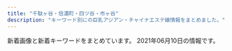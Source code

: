 ```yaml
---
title: "千駄ヶ谷・信濃町・四ツ谷・市ヶ谷"
description: "キーワード別にの巨乳アジアン・チャイナエステ嬢情報をまとめました。"
---
```


新着画像と新着キーワードをまとめています。
2021年06月10日の情報です。

<DmmAffiliateIns />
<KeywordTable
  shops={
    [
    {
        "name": "1819\uff5e\u7d46",
        "img_links": [
            "http://1819-kizuna.work/i/img/jk.jpg",
            "http://1819-kizuna.work/i/img/st25.jpg",
            "http://1819-kizuna.work/i/img/st024.jpg",
            "http://1819-kizuna.work/img/1F339.png",
            "http://1819-kizuna.work/i/img/r3.jpg",
            "http://1819-kizuna.work/img/s30.jpg",
            "http://1819-kizuna.work/img/jk.jpg",
            "http://1819-kizuna.work/i/img/r2.jpg",
            "http://1819-kizuna.work/i/img/st33.jpg",
            "http://1819-kizuna.work/i/img/s6.jpg",
            "http://1819-kizuna.work/img/st024.jpg",
            "http://1819-kizuna.work/img/s24.jpg",
            "http://1819-kizuna.work/img/s25.jpg",
            "http://1819-kizuna.work/i/img/skr.png",
            "http://1819-kizuna.work/i/img/st032.jpg",
            "http://1819-kizuna.work/img/st32.jpg",
            "http://1819-kizuna.work/img/st25.jpg",
            "http://1819-kizuna.work/img/st33.jpg",
            "http://1819-kizuna.work/img/st032.jpg",
            "http://1819-kizuna.work/i/img/s1.jpg",
            "http://1819-kizuna.work/i/img/r4.jpg",
            "http://1819-kizuna.work/img/st30.jpg",
            "http://1819-kizuna.work/img/1F33C.png",
            "http://1819-kizuna.work/i/img/s5.jpg",
            "http://1819-kizuna.work/img/s33.jpg",
            "http://1819-kizuna.work/img/1F60A.png",
            "http://1819-kizuna.work/img/1F351.png",
            "http://1819-kizuna.work/i/img/s2.jpg",
            "http://1819-kizuna.work/img/1F431.png",
            "http://1819-kizuna.work/i/img/st32.jpg",
            "http://1819-kizuna.work/i/img/s4.jpg",
            "http://1819-kizuna.work/i/img/st24.jpg",
            "http://1819-kizuna.work/img/st24.jpg",
            "http://1819-kizuna.work/img/skr.png",
            "http://1819-kizuna.work/img/fla.jpg",
            "http://1819-kizuna.work/img/botton.jpg",
            "http://1819-kizuna.work/img/1F353.png",
            "http://1819-kizuna.work/img/st030.jpg",
            "http://1819-kizuna.work/i/img/s3.jpg",
            "http://1819-kizuna.work/i/img/st30.jpg",
            "http://1819-kizuna.work/i/img/st033.jpg",
            "http://1819-kizuna.work/img/mo.png",
            "http://1819-kizuna.work/img/bottom.jpg",
            "http://1819-kizuna.work/img/st033.jpg",
            "http://1819-kizuna.work/i/img/st030.jpg",
            "http://1819-kizuna.work/i/img/r1.jpg",
            "http://1819-kizuna.work/img/s32.jpg"
        ],
        "station": "\u56db\u8c37\u4e09\u4e01\u76ee\u99c53\u756a\u51fa\u53e3",
        "keywords": {
            "84": 2,
            "D": 5,
            "86": 2,
            "85": 4,
            "C": 12
        },
        "url": "http://1819-kizuna.work/"
    },
    {
        "name": "\u767e\u5408",
        "station": "\u56db\u8c37\u4e09\u4e01\u76ee\u99c52\u756a",
        "img_links": [
            "http://lakulaku.info/images/staff/5-5.jpg",
            "http://lakulaku.info/images/staff/mari.jpg",
            "http://lakulaku.info/img/5-3.jpg",
            "http://lakulaku.info/images/staff/nena.jpg",
            "http://lakulaku.info/images/titestaff.png",
            "http://lakulaku.info/img/5-5.jpg",
            "http://lakulaku.info/images/staff/5-4.jpg",
            "http://lakulaku.info/images/staff/5-1.jpg",
            "http://lakulaku.info/images/staff/ai.jpg",
            "http://lakulaku.info/images/mobile.png",
            "http://lakulaku.info/images/staff/5-2.jpg",
            "http://lakulaku.info/img/5-2.jpg",
            "http://lakulaku.info/img/s06.jpg",
            "http://lakulaku.info/images/staff/momo.jpg",
            "http://lakulaku.info/images/top.jpg",
            "http://lakulaku.info/img/5-4.jpg",
            "http://lakulaku.info/images/staff/ai-a.jpg",
            "http://lakulaku.info/images/staff/5-3.jpg",
            "http://lakulaku.info/images/staff/s06.jpg",
            "http://lakulaku.info/images/newtit.png",
            "http://lakulaku.info/images/staff/sizuka.jpg",
            "http://lakulaku.info/swf/baner.jpg",
            "http://lakulaku.info/img/rina.jpg",
            "http://lakulaku.info/images/staff/yumi.jpg",
            "http://lakulaku.info/images/staff/rina.jpg",
            "http://lakulaku.info/img/5-1.jpg"
        ],
        "keywords": {},
        "url": "http://lakulaku.info/"
    },
    {
        "name": "\u5149\u540d",
        "url": "http://aqua.jpn.cm/",
        "station": "\u56db\u8c37\u4e09\u4e01\u76ee\u99c52\u756a\u51fa\u53e3",
        "img_links": [
            "http://aqua.jpn.cm/images/mobile.jpg",
            "http://aqua.jpn.cm/photos/sites/16/2020/09/2020091507031094.jpg",
            "http://aqua.jpn.cm/photos/sites/16/2020/10/2020100906522289.jpg",
            "http://aqua.jpn.cm/photos/sites/16/2020/03/2020030507254950.jpg",
            "http://aqua.jpn.cm/photos/sites/16/2018/01/2018011007031662.jpg",
            "http://aqua.jpn.cm/photos/sites/16/2018/01/2018011007032034.jpg",
            "http://aqua.jpn.cm/images/room2.jpg",
            "http://aqua.jpn.cm/images/s_news.jpg",
            "http://aqua.jpn.cm/images/s_staff.png",
            "http://aqua.jpn.cm/photos/sites/16/2021/01/2021011401054262.jpg",
            "http://aqua.jpn.cm/images/line.jpg",
            "http://aqua.jpn.cm/photos/sites/16/2019/03/2019031107062221.jpg",
            "http://aqua.jpn.cm/photos/sites/16/2018/05/2018052105590585.jpg",
            "http://aqua.jpn.cm/images/top.png",
            "http://aqua.jpn.cm/images/room3.jpg",
            "http://aqua.jpn.cm/photos/sites/16/2018/01/2018011007031899.jpg",
            "http://aqua.jpn.cm/photos/sites/16/2020/12/2020120208263886.jpg",
            "http://aqua.jpn.cm/images/room4.jpg",
            "http://aqua.jpn.cm/photos/sites/16/2020/04/2020040301184076.jpg",
            "http://aqua.jpn.cm/photos/sites/16/2019/02/2019020108033676.jpg",
            "http://aqua.jpn.cm/photos/sites/16/2021/03/2021031006535594.jpg",
            "http://aqua.jpn.cm/photos/sites/16/2021/03/2021032308500758.jpg",
            "http://aqua.jpn.cm/images/1.jpg",
            "http://aqua.jpn.cm/photos/sites/16/2021/03/2021030106235633.jpg",
            "http://aqua.jpn.cm/images/room1.jpg",
            "http://aqua.jpn.cm/images/2.jpg",
            "http://aqua.jpn.cm/photos/sites/16/2020/10/2020100508293240.jpg",
            "http://aqua.jpn.cm/images/3.jpg",
            "http://aqua.jpn.cm/images/room5.jpg",
            "http://aqua.jpn.cm/photos/sites/16/2021/03/2021032308500056.jpg",
            "http://aqua.jpn.cm/images/s_pick.png",
            "http://aqua.jpn.cm/photos/sites/16/2018/01/2018013112184869.jpg"
        ],
        "keywords": {
            "84": 12,
            "87": 12,
            "C": 36,
            "85": 72,
            "86": 84,
            "82": 12,
            "83": 12,
            "D": 168
        }
    },
    {
        "keywords": {
            "84": 2,
            "95": 2,
            "87": 4,
            "C": 17,
            "D": 6,
            "88": 2,
            "86": 4,
            "85": 4
        },
        "url": "http://l-rlx.com/",
        "station": "\u56db\u8c37\u4e09\u4e01\u76ee\u99c52\u756a\u53e3",
        "name": "\u30aa\u30fc\u30ed\u30e9",
        "img_links": [
            "http://l-rlx.com/s/uploads/04.jpg",
            "http://l-rlx.com/s/images/slider/prev.png",
            "http://l-rlx.com/s/images/t4.jpg",
            "http://l-rlx.com/girl/01.jpg",
            "http://l-rlx.com/images/index_03.jpg",
            "http://l-rlx.com/s/images/slider/1.jpg",
            "http://l-rlx.com/girl/05.jpg",
            "http://l-rlx.com/s/image/nav_topics.png",
            "http://l-rlx.com/girl/00.jpg",
            "http://l-rlx.com/girl/02.jpg",
            "http://l-rlx.com/images/index_16.jpg",
            "http://l-rlx.com/s/images/t1.jpg",
            "http://l-rlx.com/s/images/t3.jpg",
            "http://l-rlx.com/s/uploads/05.jpg",
            "http://l-rlx.com/images/rec_09.jpg",
            "http://l-rlx.com/s/uploads/010.jpg",
            "http://l-rlx.com/images/index_20.jpg",
            "http://l-rlx.com/images/index_06.jpg",
            "http://l-rlx.com/girl/03.jpg",
            "http://l-rlx.com/s/image/nav_sys.png",
            "http://l-rlx.com/images/index_04.jpg",
            "http://l-rlx.com/s/images/slider/next.png",
            "http://l-rlx.com/s/uploads/03.jpg",
            "http://l-rlx.com/images/sub_09.jpg",
            "http://l-rlx.com/images/02.jpg",
            "http://l-rlx.com/s/uploads/08.jpg",
            "http://l-rlx.com/images/rec.jpg",
            "http://l-rlx.com/images/staff_09.jpg",
            "http://l-rlx.com/s/image/nav_hotel.png",
            "http://l-rlx.com/images/index_21.jpg",
            "http://l-rlx.com/s/image/nav_top.png",
            "http://l-rlx.com/images/index_14.jpg",
            "http://l-rlx.com/images/index_01.jpg",
            "http://l-rlx.com/images/info_09.jpg",
            "http://l-rlx.com/s/image/nav_cast.png",
            "http://l-rlx.com/girl/08.jpg",
            "http://l-rlx.com/images/index_05.jpg",
            "http://l-rlx.com/images/index_02.jpg",
            "http://l-rlx.com/s/images/service_03.png",
            "http://l-rlx.com/s/images/iphone.png",
            "http://l-rlx.com/girl/07.jpg",
            "http://l-rlx.com/s/images/top_2.jpg",
            "http://l-rlx.com/images/index_12.jpg",
            "http://l-rlx.com/s/uploads/07.jpg",
            "http://l-rlx.com/s/uploads/09.jpg",
            "http://l-rlx.com/images/index_07.jpg",
            "http://l-rlx.com/s/image/nav_manga.png",
            "http://l-rlx.com/s/images/pc.png",
            "http://l-rlx.com/s/images/okubokomachi.jpg",
            "http://l-rlx.com/images/index_17.jpg",
            "http://l-rlx.com/s/images/tel.png",
            "http://l-rlx.com/s/images/slider/3.jpg",
            "http://l-rlx.com/s/images/service_01.png",
            "http://l-rlx.com/s/images/slider/2.jpg",
            "http://l-rlx.com/s/uploads/01.jpg",
            "http://l-rlx.com/girl/09.jpg",
            "http://l-rlx.com/s/images/service_07.png",
            "http://l-rlx.com/s/images/t2.jpg",
            "http://l-rlx.com/s/uploads/06.jpg",
            "http://l-rlx.com/s/uploads/02.jpg",
            "http://l-rlx.com/images/01.jpg",
            "http://l-rlx.com/images/03.jpg",
            "http://l-rlx.com/girl/04.jpg",
            "http://l-rlx.com/images/info.jpg"
        ]
    },
    {
        "name": "ROSA",
        "url": "http://e-rosa.net/",
        "keywords": {},
        "station": "\u56db\u8c37\u4e09\u4e01\u76ee\u99c52\u756a",
        "img_links": [
            "http://e-rosa.net/images/right_top.png",
            "http://e-rosa.net/images/mio.jpg",
            "http://e-rosa.net/images/noimage.jpg",
            "http://e-rosa.net/images/yuyu.jpg",
            "http://e-rosa.net/images/yuyi.jpg",
            "http://e-rosa.net/images/ddd.jpg",
            "http://e-rosa.net/images/sejutu6.jpg",
            "http://e-rosa.net/images/rina2.jpg",
            "http://e-rosa.net/images/news_top.jpg",
            "http://e-rosa.net/images/meyi2.jpg",
            "http://e-rosa.net/images/yuri.jpg",
            "http://e-rosa.net/images/news_bottom.jpg",
            "http://e-rosa.net/images/005.jpg",
            "http://e-rosa.net/images/rimi.jpg",
            "http://e-rosa.net/images/pagetop.png",
            "http://e-rosa.net/images/k1.jpg",
            "http://e-rosa.net/images/yuna.jpg",
            "http://e-rosa.net/images/ayaka.jpg",
            "http://e-rosa.net/images/009.jpg",
            "http://e-rosa.net/images/004.jpg",
            "http://e-rosa.net/images/002.jpg",
            "http://e-rosa.net/images/te2.jpg",
            "http://e-rosa.net/images/mimi.jpg",
            "http://e-rosa.net/images/rina0.jpg",
            "http://e-rosa.net/images/rina1.jpg",
            "http://e-rosa.net/images/girlx_top.png",
            "http://e-rosa.net/images/girl_top.png",
            "http://e-rosa.net/images/001.jpg",
            "http://e-rosa.net/images/te3.jpg",
            "http://e-rosa.net/images/grande.jpg",
            "http://e-rosa.net/images/misa1.jpg",
            "http://e-rosa.net/images/nei_01.png",
            "http://e-rosa.net/images/ha.jpg",
            "http://e-rosa.net/images/girl_03.png",
            "http://e-rosa.net/images/sejutu2.jpg",
            "http://e-rosa.net/images/006.jpg",
            "http://e-rosa.net/images/003.jpg",
            "http://e-rosa.net/images/gg1.png",
            "http://e-rosa.net/images/right_bottom.png",
            "http://e-rosa.net/images/tite-magazine.png",
            "http://e-rosa.net/images/sejutu1.jpg",
            "http://e-rosa.net/images/te1.jpg",
            "http://e-rosa.net/images/haruka.jpg",
            "http://e-rosa.net/images/aya2.jpg",
            "http://e-rosa.net/images/girl_01.png",
            "http://e-rosa.net/images/access3.jpg",
            "http://e-rosa.net/images/tite-link.png",
            "http://e-rosa.net/images/sejutu5.jpg",
            "http://e-rosa.net/images/tite-staff.png",
            "http://e-rosa.net/images/nei_03.png",
            "http://e-rosa.net/images/g1.jpg",
            "http://e-rosa.net/images/g13.jpg",
            "http://e-rosa.net/images/risa.jpg",
            "http://e-rosa.net/images/meyi1.jpg",
            "http://e-rosa.net/images/aya1.jpg"
        ]
    },
    {
        "keywords": {},
        "name": "\u7652\u3057\u306e\u5c4b",
        "url": "http://bimajo.ies.fun/",
        "station": "\u56db\u8c37\u4e09\u4e01\u76ee\u99c52\u756a\u51fa\u53e3",
        "img_links": []
    },
    {
        "img_links": [
            "http://visirala.xyz/static/picture/ttl_wnew.png",
            "http://visirala.xyz/uploads/210609/1-2106091K62S10.jpg",
            "http://visirala.xyz/uploads/210609/1-2106091K424191.jpg",
            "http://visirala.xyz/static/picture/ttl_pickup.png",
            "http://visirala.xyz/static/picture/ttl_girls.png",
            "http://visirala.xyz/uploads/210609/1-2106091K60Ba.jpg",
            "http://visirala.xyz/uploads/210609/1-2106091K4592c.jpg",
            "http://visirala.xyz/static/picture/campaign_ani.png",
            "http://visirala.xyz/static/picture/ttl_staff.png",
            "http://visirala.xyz/uploads/210609/1-2106091K524457.jpg",
            "http://visirala.xyz/static/picture/ttl_mobile.png",
            "http://visirala.xyz/static/picture/head.png"
        ],
        "station": "\u56db\u8c37\u4e09\u4e01\u76ee\u99c52\u756a\u53e3",
        "keywords": {
            "C": 12
        },
        "url": "http://visirala.xyz/",
        "name": "\u5922\u306e\u90e8\u5c4b"
    },
    {
        "station": "JR\u56db\u30c4\u8c37\u99c5\u8d64\u5742\u53e3",
        "img_links": [
            "http://e-yotsuya.net/images/top2.png",
            "http://e-yotsuya.net/images/g8.jpg",
            "http://e-yotsuya.net/images/tite-staff1.jpg",
            "http://e-yotsuya.net/images/baner2.jpg",
            "http://e-yotsuya.net/images/g1.jpg",
            "http://e-yotsuya.net/images/g6.jpg",
            "http://e-yotsuya.net/images/tite-staff.jpg",
            "http://e-yotsuya.net/images/g3.jpg",
            "http://e-yotsuya.net/images/g7.jpg",
            "http://e-yotsuya.net/images/mobile.png",
            "http://e-yotsuya.net/images/room.jpg",
            "http://e-yotsuya.net/images/g4.jpg",
            "http://e-yotsuya.net/images/news-tit1.jpg",
            "http://e-yotsuya.net/images/g9.jpg",
            "http://e-yotsuya.net/images/g2.jpg",
            "http://e-yotsuya.net/images/top.jpg",
            "http://e-yotsuya.net/images/g5.jpg",
            "http://e-yotsuya.net/images/news-tit.png",
            "http://e-yotsuya.net/images/baner.jpg"
        ],
        "keywords": {
            "C": 14
        },
        "url": "http://e-yotsuya.net/",
        "name": "\u30b9\u30de\u30a4\u30eb"
    },
    {
        "keywords": {
            "86": 3,
            "D": 4,
            "85": 1
        },
        "url": "http://xn--vckg5a9gug.in.net/",
        "name": "Moon",
        "station": "\u9eb9\u753a\u99c51\u756a\u51fa\u53e3",
        "img_links": [
            "http://xn--vckg5a9gug.in.net/images/fbt.jpg",
            "http://xn--vckg5a9gug.in.net/images/fbf.jpg",
            "http://xn--vckg5a9gug.in.net/images/tit4.jpg",
            "http://xn--vckg5a9gug.in.net/images/cg04.jpg",
            "http://xn--vckg5a9gug.in.net/images/tit1.jpg",
            "http://xn--vckg5a9gug.in.net/images/cg02.jpg",
            "http://xn--vckg5a9gug.in.net/images/tit3.jpg",
            "http://xn--vckg5a9gug.in.net/images/top.jpg",
            "http://xn--vckg5a9gug.in.net/images/fla.jpg",
            "http://xn--vckg5a9gug.in.net/link/menlog.jpg",
            "http://xn--vckg5a9gug.in.net/images/tit2.jpg",
            "http://xn--vckg5a9gug.in.net/images/tit5.jpg",
            "http://xn--vckg5a9gug.in.net/images/cg01.jpg",
            "http://xn--vckg5a9gug.in.net/images/no.png",
            "http://xn--vckg5a9gug.in.net/images/cg03.jpg",
            "http://xn--vckg5a9gug.in.net/images/sys.jpg"
        ]
    },
    {
        "url": "https://juno-esthe.tokyo/",
        "img_links": [
            "https://juno-esthe.tokyo/wp-content/uploads/2021/04/8971tiramisu.jpg",
            "https://juno-esthe.tokyo/wp-content/uploads/2021/02/90876satiramisu.jpg",
            "https://juno-esthe.tokyo/wp-content/themes/este/img/tel_footer.png",
            "https://juno-esthe.tokyo/wp-content/uploads/2021/06/8765126789tiramisu.jpg",
            "https://juno-esthe.tokyo/wp-content/uploads/2021/02/12345678tiramisu.jpg",
            "https://juno-esthe.tokyo/wp-content/uploads/2021/02/876251tiramisu.jpg",
            "https://juno-esthe.tokyo/wp-content/uploads/2021/04/89762517tiramisu.jpg",
            "https://juno-esthe.tokyo/wp-content/uploads/2021/02/3121tiramisu.jpg",
            "https://juno-esthe.tokyo/wp-content/themes/este/img/top-img05.png",
            "https://juno-esthe.tokyo/wp-content/uploads/2021/02/78621tiramisu.jpg",
            "https://juno-esthe.tokyo/wp-content/uploads/2021/02/567tiramisu.jpg",
            "https://juno-esthe.tokyo/wp-content/uploads/2021/03/4567tiramisu.jpg",
            "https://juno-esthe.tokyo/wp-content/themes/este/img/1.jpg",
            "https://juno-esthe.tokyo/wp-content/themes/este/img/tel_header.png",
            "https://juno-esthe.tokyo/wp-content/themes/este/img/top-img02.png",
            "https://juno-esthe.tokyo/wp-content/themes/este/img/top-img01.png",
            "https://juno-esthe.tokyo/wp-content/themes/este/img/top-img03.png",
            "https://juno-esthe.tokyo/wp-content/uploads/2021/02/3456utiramisu.jpg",
            "https://juno-esthe.tokyo/wp-content/uploads/2021/04/87612tiramisu.jpg",
            "https://juno-esthe.tokyo/wp-content/uploads/2021/03/31tiramisu.jpg",
            "https://juno-esthe.tokyo/wp-content/uploads/2021/02/8estrdyfugi.jpg",
            "https://juno-esthe.tokyo/wp-content/themes/este/img/top-img04.png",
            "https://juno-esthe.tokyo/wp-content/themes/este/img/2.jpg",
            "https://juno-esthe.tokyo/wp-content/themes/este/img/3.jpg",
            "https://juno-esthe.tokyo/wp-content/uploads/2021/03/1tiramisu.jpg",
            "https://juno-esthe.tokyo/wp-content/uploads/2021/02/1tiramisu-1.jpg",
            "https://juno-esthe.tokyo/wp-content/themes/este/img/4.jpg",
            "https://juno-esthe.tokyo/wp-content/themes/este/img/call.png"
        ],
        "station": "\u56db\u30c4\u8c37\u99c52\u756a\u53e3",
        "keywords": {
            "E": 3,
            "D": 15,
            "\u30bb\u30af\u30b7\u30fc": 2,
            "C": 30
        },
        "name": "\u30c6\u30a3\u30e9\u30df\u30b9"
    }
]
}
/>
<DmmAffiliateScript />

